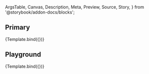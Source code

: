 <!-- @prettier -->

  ArgsTable,
  Canvas,
  Description,
  Meta,
  Preview,
  Source,
  Story,
} from '@storybook/addon-docs/blocks';


<Meta title="Material UI/Select" component={Select} argTypes={argTypes} />

<Description of={Select} />

## Primary

<Canvas>
  <Story name="Primary" args={{}}>
    {Template.bind({})}
  </Story>
</Canvas>

## Playground

<Canvas isColumn>
  <Source language="jsx" story="Playground" />
  <Story name="Playground" args={{}}>
    {Template.bind({})}
  </Story>
  <ArgsTable story="Playground" />
</Canvas>
